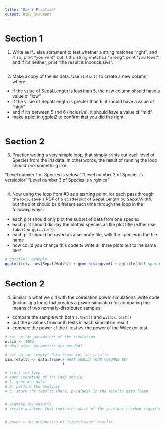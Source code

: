 ```yaml
---
title: "Day 8 Practice"
output: html_document
---
```


# Section 1

1. Write an if...else statement to test whether a string matches "right", and if so, print "you win!", but if the string matches "wrong", print "you lose!", and if it's neither, print "the result is inconclusive".

```r


```


2. Make a copy of the iris data. Use `ifelse()` to create a new column, where:
  - if the value of Sepal.Length is less than 5, the new column should have a value of "low"
  - if the value of Sepal.Length is greater than 6, it should have a value of "high"
  - and if it's between 5 and 6 (inclusive), it should have a value of "mid"
  - make a plot in ggplot2 to confirm that you did this right
  
```r


```


# Section 2

3. Practice writing a very simple loop, that simply prints out each level of Species from the iris data.  In other words, the result of running the loop should look something like:

"Level number 1 of Species is setosa"
"Level number 2 of Species is versicolor"
"Level number 3 of Species is virginica"

```r


```

4. Now using the loop from #3 as a starting point, for each pass through the loop, save a PDF of a scatterplot of Sepal.Length by Sepal.Width, but the plot should be different each time through the loop in the following ways:
  - each plot should only plot the subset of data from one species
  - each plot should display the plotted species as the plot title (either use `labs()` or `ggtitle()`)
  - each plot should be saved as a separate file, with the species in the file name
  - how could you change this code to write all three plots out to the same file?

```r
# ggtitle() example
ggplot(iris, aes(Sepal.Width)) + geom_histogram() + ggtitle("All species")

```

# Section 2

4. Similar to what we did with the correlation power simulations, write code (including a loop) that creates a power simulation for comparing the means of two normally-distributed samples.
  - compare the sample with both `t.test()` and `wilcox.test()`
  - put the p-values from both tests in each simulation result
  - compare the power of the t-test vs. the power of the Wilcoxon test
  
```r
# set up the parameters of the simulation
n.sim <- 1000
# what other parameters are needed?

# set up the "empty" data frame for the results
sim.results <- data.frame(# WHAT SHOULD YOUR COLUMNS BE? 
                          )

# start the loop
# each iteration of the loop should:
# 1. generate data
# 2. perform the analysis
# 3. store the results (here, p-values) in the results data frame


# examine the results
# create a column that indicates which of the p-values reached significance


# power = the proportion of "significant" results


```

